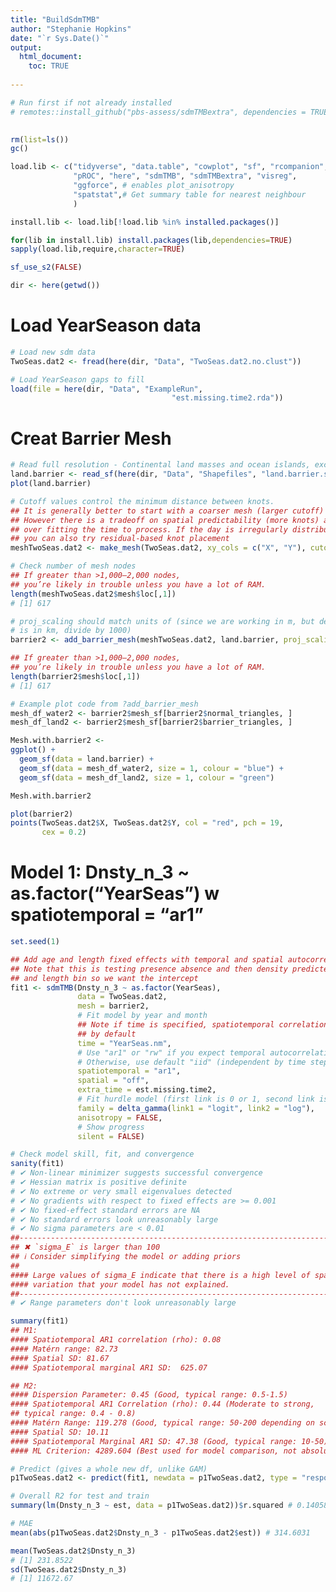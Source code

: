 ```yaml
---
title: "BuildSdmTMB"
author: "Stephanie Hopkins"
date: "`r Sys.Date()`"
output: 
  html_document:
    toc: TRUE
    
---
```


```r

# Run first if not already installed
# remotes::install_github("pbs-assess/sdmTMBextra", dependencies = TRUE)
 

rm(list=ls())
gc()

load.lib <- c("tidyverse", "data.table", "cowplot", "sf", "rcompanion",
              "pROC", "here", "sdmTMB", "sdmTMBextra", "visreg",
              "ggforce", # enables plot_anisotropy
              "spatstat",# Get summary table for nearest neighbour
              ) 

install.lib <- load.lib[!load.lib %in% installed.packages()]

for(lib in install.lib) install.packages(lib,dependencies=TRUE)
sapply(load.lib,require,character=TRUE)

sf_use_s2(FALSE)

dir <- here(getwd())

```

# Load YearSeason data

```r

# Load new sdm data
TwoSeas.dat2 <- fread(here(dir, "Data", "TwoSeas.dat2.no.clust"))

# Load YearSeason gaps to fill
load(file = here(dir, "Data", "ExampleRun",
                                    "est.missing.time2.rda"))

```

# Creat Barrier Mesh

```r

# Read full resolution - Continental land masses and ocean islands, except Antarctica.
land.barrier <- read_sf(here(dir, "Data", "Shapefiles", "land.barrier.shp"))
plot(land.barrier)

# Cutoff values control the minimum distance between knots.
## It is generally better to start with a coarser mesh (larger cutoff)
## However there is a tradeoff on spatial predictability (more knots) and
## over fitting the time to process. If the day is irregularly distributed
## you can also try residual-based knot placement
meshTwoSeas.dat2 <- make_mesh(TwoSeas.dat2, xy_cols = c("X", "Y"), cutoff = 25) 

# Check number of mesh nodes 
## If greater than >1,000–2,000 nodes, 
## you’re likely in trouble unless you have a lot of RAM.
length(meshTwoSeas.dat2$mesh$loc[,1])
# [1] 617

# proj_scaling should match units of (since we are working in m, but density
# is in km, divide by 1000)
barrier2 <- add_barrier_mesh(meshTwoSeas.dat2, land.barrier, proj_scaling = 1000)

## If greater than >1,000–2,000 nodes, 
## you’re likely in trouble unless you have a lot of RAM.
length(barrier2$mesh$loc[,1])
# [1] 617

# Example plot code from ?add_barrier_mesh
mesh_df_water2 <- barrier2$mesh_sf[barrier2$normal_triangles, ]
mesh_df_land2 <- barrier2$mesh_sf[barrier2$barrier_triangles, ]

Mesh.with.barrier2 <-
ggplot() +
  geom_sf(data = land.barrier) +
  geom_sf(data = mesh_df_water2, size = 1, colour = "blue") +
  geom_sf(data = mesh_df_land2, size = 1, colour = "green")

Mesh.with.barrier2

plot(barrier2)
points(TwoSeas.dat2$X, TwoSeas.dat2$Y, col = "red", pch = 19, 
       cex = 0.2) 

```

# Model 1: Dnsty_n_3 ~ as.factor("YearSeas") w spatiotemporal = "ar1"

```r

set.seed(1) 

## Add age and length fixed effects with temporal and spatial autocorrelation
## Note that this is testing presence absence and then density predicted by age
## and length bin so we want the intercept
fit1 <- sdmTMB(Dnsty_n_3 ~ as.factor(YearSeas),
               data = TwoSeas.dat2, 
               mesh = barrier2,
               # Fit model by year and month
               ## Note if time is specified, spatiotemporal correlation is tested
               ## by default
               time = "YearSeas.nm",
               # Use "ar1" or "rw" if you expect temporal autocorrelation
               # Otherwise, use default "iid" (independent by time step)
               spatiotemporal = "ar1",
               spatial = "off", 
               extra_time = est.missing.time2,
               # Fit hurdle model (first link is 0 or 1, second link is > 0)
               family = delta_gamma(link1 = "logit", link2 = "log"),
               anisotropy = FALSE,
               # Show progress
               silent = FALSE)

# Check model skill, fit, and convergence
sanity(fit1)
# ✔ Non-linear minimizer suggests successful convergence
# ✔ Hessian matrix is positive definite
# ✔ No extreme or very small eigenvalues detected
# ✔ No gradients with respect to fixed effects are >= 0.001
# ✔ No fixed-effect standard errors are NA
# ✔ No standard errors look unreasonably large
# ✔ No sigma parameters are < 0.01
##------------------------------------------------------------------------------
## ✖ `sigma_E` is larger than 100
## ℹ Consider simplifying the model or adding priors
##
#### Large values of sigma_E indicate that there is a high level of spatial 
#### variation that your model has not explained. 
##------------------------------------------------------------------------------
# ✔ Range parameters don't look unreasonably large

summary(fit1)
## M1:
#### Spatiotemporal AR1 correlation (rho): 0.08
#### Matérn range: 82.73
#### Spatial SD: 81.67
#### Spatiotemporal marginal AR1 SD:  625.07

## M2:
#### Dispersion Parameter: 0.45 (Good, typical range: 0.5-1.5)
#### Spatiotemporal AR1 Correlation (rho): 0.44 (Moderate to strong, 
## typical range: 0.4 - 0.8)
#### Matérn Range: 119.278 (Good, typical range: 50-200 depending on scale)
#### Spatial SD: 10.11
#### Spatiotemporal Marginal AR1 SD: 47.38 (Good, typical range: 10-50)
#### ML Criterion: 4289.604 (Best used for model comparison, not absolute assessment)

# Predict (gives a whole new df, unlike GAM)
p1TwoSeas.dat2 <- predict(fit1, newdata = p1TwoSeas.dat2, type = "response")

# Overall R2 for test and train 
summary(lm(Dnsty_n_3 ~ est, data = p1TwoSeas.dat2))$r.squared # 0.140585

# MAE
mean(abs(p1TwoSeas.dat2$Dnsty_n_3 - p1TwoSeas.dat2$est)) # 314.6031

mean(TwoSeas.dat2$Dnsty_n_3)
# [1] 231.8522
sd(TwoSeas.dat2$Dnsty_n_3)
# [1] 11672.67

```
